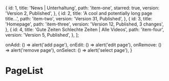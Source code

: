 
<Meta title="PageList" component={PageList} />

  {
    id: 1,
    title: 'News | Unterhaltung',
    path: 'item-one',
    starred: true,
    version: 'Version 2, Published',
  },
  {
    id: 2,
    title: 'A cool and potentially long page title...',
    path: 'item-two',
    version: 'Version 31, Published',
  },
  {
    id: 3,
    title: 'Homepage',
    path: 'item-three',
    version: 'Version 12, Published, 3 changes',
  },
  {
    id: 4,
    title: 'Gute Zeiten Schlechte Zeiten | Alle Videos',
    path: 'item-four',
    version: 'Version 5, Published',
  },
];

  onAdd: () => alert('add page'),
  onEdit: () => alert('edit page'),
  onRemove: () => alert('remove page'),
  onSelect: () => alert('select page'),
}

# PageList

<Canvas>
  <Story name="PageList">
    <PageList pages={mockPages} {...actions} />
  </Story>
  <Story name="With long title">
    <PageList pages={[
    {
      id: 1,
      title:
        'Item One Item OneItem OneItem OneItem OneItem OneItem OneItem OneItem OneItem OneItem OneItem OneItem OneItem OneItem OneItem OneItem OneItem OneItem OneItem OneItem OneItem One',
      path: 'item-one',
    },
  ]}
  {...actions} />
  </Story>
</Canvas>
